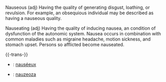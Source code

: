 Nauseous (adj) Having the quality of generating disgust, loathing, or revulsion. For example, an obsequious individual may be described as having a nauseous quality.

Nauseating (adj) Having the quality of inducing nausea, an condition of dysfunction of the autonomic system. Nausea occurs in combination with common maladies such as migraine headache, motion sickness, and stomach upset. Persons so afflicted become nauseated.

{{-trans-}}

* {{fr}} : [[nauséeux]]
* {{io}} : [[nauzeoza]]